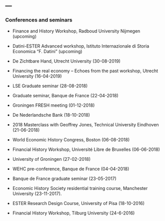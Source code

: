 ---
---
<link rel="stylesheet" href="styles.css" type="text/css">

### Conferences and seminars

* Finance and History Workshop, Radboud University Nijmegen (upcoming)

* Datini-ESTER Advanced workshop, Istituto Internazionale di Storia Economica "F. Datini" (upcoming)

* De Zichtbare Hand, Utrecht University (30-08-2019)

* Financing the real economy – Echoes from the past workshop, Utrecht University (16-04-2019)

* LSE Graduate seminar (28-08-2018)

* Graduate seminar, Banque de France (22-04-2018)

* Groningen FRESH meeting (01-12-2018)

* De Nederlandsche Bank (18-10-2018)

* 2018 Masterclass with Geoffrey Jones, Technical University Eindhoven (21-06-2018)

* World Economic History Congress, Boston (06-08-2018)

* Financial History Workshop, Université Libre de Bruxelles (06-06-2018)

* University of Groningen (27-02-2018)

* WEHC pre-conference, Banque de France (04-04-2018)

* Banque de France graduate seminar (23-05-2017)

* Economic History Society residential training course, Manchester University (23-11-2017).

* ESTER Research Design Course, University of Pisa (18-10-2016)

* Financial History Workshop, Tilburg University (24-6-2016)